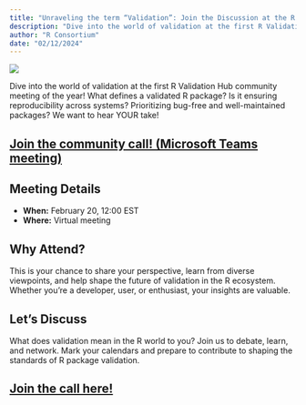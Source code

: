 ```yaml
---
title: "Unraveling the term “Validation”: Join the Discussion at the R Validation Hub Community Meeting on February 20, 2024"
description: "Dive into the world of validation at the first R Validation Hub community meeting of the year..."
author: "R Consortium"
date: "02/12/2024"
---
```


![](RvalHubmeetingSlide.jpg)

Dive into the world of validation at the first R Validation Hub community meeting of the year! What defines a validated R package? Is it ensuring reproducibility across systems? Prioritizing bug-free and well-maintained packages? We want to hear YOUR take!

## [Join the community call! (Microsoft Teams meeting)](https://teams.microsoft.com/l/meetup-join/19%3ameeting_NGM5YTlkNjQtZDVkNy00NDFhLWJjMjItYTZhYjQwMTY5ZTMz%40thread.v2/0?context=%7b%22Tid%22%3a%22db76fb59-a377-4120-bc54-59dead7d39c9%22%2c%22Oid%22%3a%22f8f69ae6-be2a-4cf4-91b5-4ec05a61326b%22%7d) 

## Meeting Details

-   **When:** February 20, 12:00 EST
-   **Where:** Virtual meeting

## Why Attend?

This is your chance to share your perspective, learn from diverse viewpoints, and help shape the future of validation in the R ecosystem. Whether you’re a developer, user, or enthusiast, your insights are valuable.

## Let’s Discuss

What does validation mean in the R world to you? Join us to debate, learn, and network. Mark your calendars and prepare to contribute to shaping the standards of R package validation.

## [Join the call here!](https://teams.microsoft.com/l/meetup-join/19%3ameeting_NGM5YTlkNjQtZDVkNy00NDFhLWJjMjItYTZhYjQwMTY5ZTMz%40thread.v2/0?context=%7b%22Tid%22%3a%22db76fb59-a377-4120-bc54-59dead7d39c9%22%2c%22Oid%22%3a%22f8f69ae6-be2a-4cf4-91b5-4ec05a61326b%22%7d)

